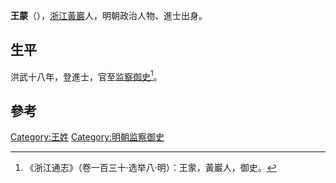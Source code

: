 {{Otheruses|other=名为王蒙的其他人物|王蒙}}

'''王蒙'''（{{bd|？||？|catIdx=W}}），[[浙江|浙江]][[黃巖|黃巖]]人，明朝政治人物、進士出身。

== 生平 ==
洪武十八年，登進士，官至[[监察御史|监察御史]]<ref>《浙江通志》（卷一百三十·选举八·明）：王䝉，黃巖人，御史。</ref>。

==參考==
{{reflist}}

{{洪武十八年乙丑科殿試金榜}}

{{Authority control}}

{{DEFAULTSORT:}}
[[Category:王姓|Category:王姓]]
[[Category:明朝监察御史|Category:明朝监察御史]]


{{明朝人物小作品}}